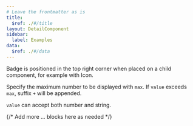 ```yaml
---
# Leave the frontmatter as is
title:
  $ref: ./#/title
layout: DetailComponent
sidebar:
  label: Examples
data:
  $ref: ./#/data
---
```


<LivePreviewControls>

<LivePreview componentName="component-name" exampleName="ComponentExample" title="Icon badge">

Badge is positioned in the top right corner when placed on a child component, for example with Icon.

</LivePreview>

<LivePreview componentName="component-name" exampleName="ComponentExample" title="Words Badge">

</LivePreview>

<LivePreview componentName="component-name" exampleName="ComponentExample" title="Badge with maximum number">

Specify the maximum number to be displayed with `max`. If `value` exceeds `max`, suffix `+` will be appended.

</LivePreview>

<LivePreview componentName="component-name" exampleName="ComponentExample" title="Badge with string">

`value` can accept both number and string.

</LivePreview>

{/* Add more <LivePreview>...</LivePreview> blocks here as needed */}

</LivePreviewControls>
